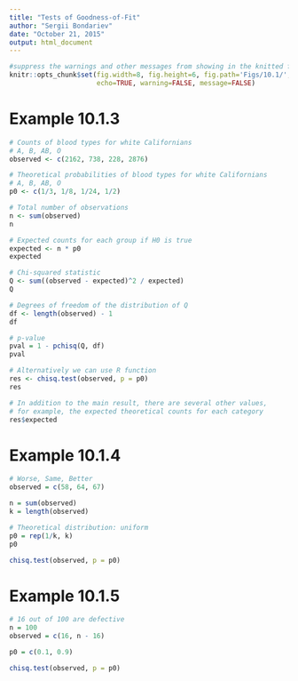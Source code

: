```yaml
---
title: "Tests of Goodness-of-Fit"
author: "Sergii Bondariev"
date: "October 21, 2015"
output: html_document
---
```


```r
#suppress the warnings and other messages from showing in the knitted file.
knitr::opts_chunk$set(fig.width=8, fig.height=6, fig.path='Figs/10.1/',
                      echo=TRUE, warning=FALSE, message=FALSE)
```

# Example 10.1.3

```r
# Counts of blood types for white Californians
# A, B, AB, O
observed <- c(2162, 738, 228, 2876)

# Theoretical probabilities of blood types for white Californians
# A, B, AB, O
p0 <- c(1/3, 1/8, 1/24, 1/2)

# Total number of observations
n <- sum(observed)
n

# Expected counts for each group if H0 is true
expected <- n * p0
expected

# Chi-squared statistic
Q <- sum((observed - expected)^2 / expected) 
Q

# Degrees of freedom of the distribution of Q
df <- length(observed) - 1
df

# p-value 
pval = 1 - pchisq(Q, df)
pval

# Alternatively we can use R function
res <- chisq.test(observed, p = p0)
res

# In addition to the main result, there are several other values, 
# for example, the expected theoretical counts for each category
res$expected
```

# Example 10.1.4

```r
# Worse, Same, Better
observed = c(58, 64, 67)

n = sum(observed)
k = length(observed)

# Theoretical distribution: uniform
p0 = rep(1/k, k)
p0

chisq.test(observed, p = p0)
```

# Example 10.1.5

```r
# 16 out of 100 are defective
n = 100
observed = c(16, n - 16)

p0 = c(0.1, 0.9)

chisq.test(observed, p = p0)
```

```r
```

